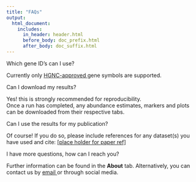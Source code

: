 ```yaml
---
title: "FAQs"
output:
  html_document:
    includes:
      in_header: header.html
      before_body: doc_prefix.html
      after_body: doc_suffix.html
---
```


<div class = "about_header"> Which gene ID's can I use? </div>

Currently only <a href="http://www.genenames.org"> HGNC-approved </a> gene symbols are supported.
<br/>

<div class = "about_header"> Can I download my results? </div>

Yes! this is strongly recommended for reproducibility.
<br/>
Once a run has completed, any abundance estimates, markers and plots can be downloaded from their respective tabs.
<br/>

<div class = "about_header"> Can I use the results for my publication? </div>

Of course! If you do so, please include references for any dataset(s) you have used and cite: <a href=""> [place holder for paper ref]</a>
<br/>

<div class = "about_header"> I have more questions, how can I reach you? </div>

Further information can be found in the <b><i class="fa-solid fa-circle-info"></i> About</b> tab. Alternatively, you can contact us by <a href="mailto:umsaa@leeds.ac.uk"> email </a> or through social media.